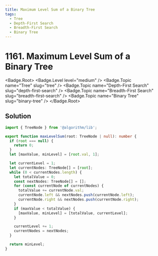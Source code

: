 ```yaml
---
title: Maximum Level Sum of a Binary Tree
tags:
  - Tree
  - Depth-First Search
  - Breadth-First Search
  - Binary Tree
---
```


# 1161. Maximum Level Sum of a Binary Tree

<Badge.Root>
  <Badge.Level level="medium" />
  <Badge.Topic name="Tree" slug="tree" />
  <Badge.Topic name="Depth-First Search" slug="depth-first-search" />
  <Badge.Topic name="Breadth-First Search" slug="breadth-first-search" />
  <Badge.Topic name="Binary Tree" slug="binary-tree" />
</Badge.Root>

## Solution

```typescript filename="solution.ts" copy
import { TreeNode } from '@algorithm/lib';

export function maxLevelSum(root: TreeNode | null): number {
  if (root === null) {
    return 0;
  }
  let [maxValue, minLevel] = [root.val, 1];

  let currentLevel = 1;
  let currentNodes: TreeNode[] = [root];
  while (0 < currentNodes.length) {
    let totalValue = 0;
    const nextNodes: TreeNode[] = [];
    for (const currentNode of currentNodes) {
      totalValue += currentNode.val;
      currentNode.left && nextNodes.push(currentNode.left);
      currentNode.right && nextNodes.push(currentNode.right);
    }
    if (maxValue < totalValue) {
      [maxValue, minLevel] = [totalValue, currentLevel];
    }

    currentLevel += 1;
    currentNodes = nextNodes;
  }

  return minLevel;
}
```

<ProblemLink
  codingSite="leetcode"
  href="https://leetcode.com/problems/maximum-level-sum-of-a-binary-tree"
  title="Maximum Level Sum of a Binary Tree"
/>
